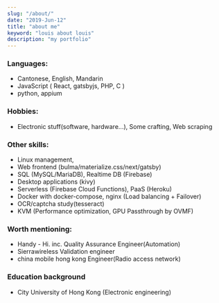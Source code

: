 ```yaml
---
slug: "/about/"
date: "2019-Jun-12"
title: "about me"
keyword: "louis about louis"
description: "my portfolio"
---
```




### Languages:
- Cantonese, English, Mandarin
- <NewWindowLink href="https://en.wikipedia.org/wiki/Javascript">JavaScript</NewWindowLink>
(
 <NewWindowLink href="https://reactjs.org/">React</NewWindowLink>,
 <NewWindowLink href="https://gatsbyjs.org/">gatsbyjs</NewWindowLink>,
 PHP, C
)
- <NewWindowLink href="https://www.python.org/">python</NewWindowLink>, <NewWindowLink href="http://appium.io/">appium</NewWindowLink>


### Hobbies:
- Electronic stuff(software, hardware...), Some crafting, Web scraping


### Other skills:
- Linux management,
- Web frontend (bulma/materialize.css/next/gatsby)
- SQL (MySQL/MariaDB), Realtime DB (Firebase)
- Desktop applications (kivy)
- Serverless (Firebase Cloud Functions), PaaS (Heroku)
- Docker with docker-compose, nginx (Load balancing + Failover)
- OCR/captcha study(tesseract)
- KVM (Performance optimization, GPU Passthrough by OVMF)

### Worth mentioning:
- <NewWindowLink href="http://startupbeat.hkej.com/?p=35117">Handy - Hi. inc.</NewWindowLink> Quality Assurance Engineer(Automation)
- <NewWindowLink href="https://www.sierrawireless.com/">Sierrawireless</NewWindowLink> Validation engineer
- <NewWindowLink href="https://www.hk.chinamobile.com">china mobile hong kong</NewWindowLink> Engineer(Radio access network)

### Education background
- City University of Hong Kong (<NewWindowLink href="https://www.ee.cityu.edu.hk/home/">Electronic engineering</NewWindowLink>)

